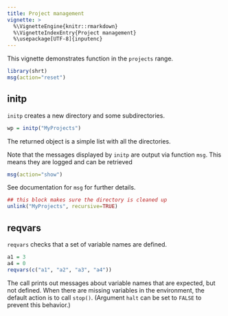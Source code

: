 ```yaml
---
title: Project management
vignette: >
  %\VignetteEngine{knitr::rmarkdown}
  %\VignetteIndexEntry{Project management}
  %\usepackage[UTF-8]{inputenc}
---
```



This vignette demonstrates function in the `projects` range.

```r
library(shrt)
msg(action="reset")
```




## initp

`initp` creates a new directory and some subdirectories. 

```r
wp = initp("MyProjects")
```

The returned object is a simple list with all the directories.

Note that the messages displayed by `initp` are output via function `msg`. This means they are logged and can be retrieved

```r
msg(action="show")
```

See documentation for `msg` for further details. 

```r
## this block makes sure the directory is cleaned up
unlink("MyProjects", recursive=TRUE)
```




## reqvars

`reqvars` checks that a set of variable names are defined.

```r
a1 = 3
a4 = 0
reqvars(c("a1", "a2", "a3", "a4"))
```

The call prints out messages about variable names that are expected, but not defined. When there are missing variables in the environment, the default action is to call `stop()`. (Argument `halt` can be set to `FALSE` to prevent this behavior.)


